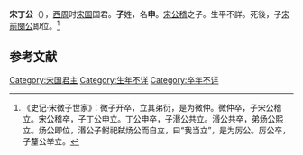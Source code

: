 '''宋丁公'''（{{bd|？||？||catIdx=Z}}），[[西周|西周]]时[[宋国|宋国]]国君。'''子'''姓，名'''申'''。[[宋公稽|宋公稽]]之子。生平不詳。死後，子[[宋前閔公|宋前閔公]]即位。<ref>《史记·宋微子世家》：微子开卒，立其弟衍，是为微仲。微仲卒，子宋公稽立。宋公稽卒，子丁公申立。丁公申卒，子湣公共立。湣公共卒，弟炀公熙立。炀公即位，湣公子鲋祀弑炀公而自立，曰“我当立”，是为厉公。厉公卒，子釐公举立。</ref>

==参考文献==
{{reflist}}

{{中国皇帝|父[[宋公稽|宋公稽]]|子[[宋前閔公|宋前閔公]]|[[宋国|宋国君主]]|前？年—前？年}}
{{宋国君主}}
[[Category:宋国君主|Category:宋国君主]]
[[Category:生年不详|Category:生年不详]]
[[Category:卒年不详|Category:卒年不详]]